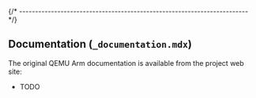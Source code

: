 
{/* ------------------------------------------------------------------------ */}

## Documentation (`_documentation.mdx`)

The original QEMU Arm documentation is available from the project web site:

- TODO

